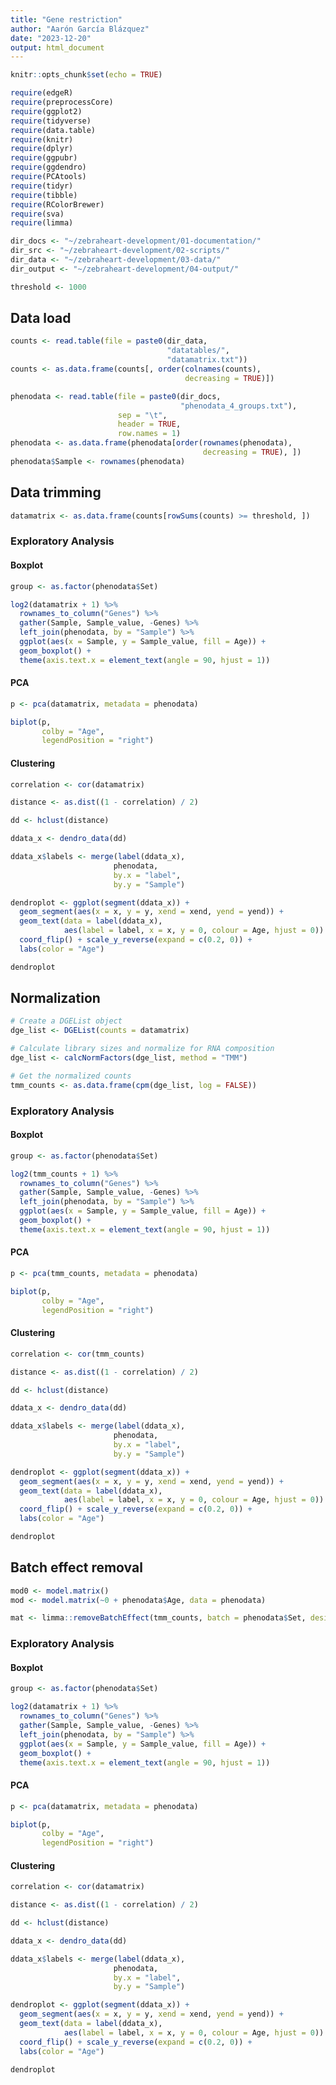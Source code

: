 ```yaml
---
title: "Gene restriction"
author: "Aarón García Blázquez"
date: "2023-12-20"
output: html_document
---
```


```r
knitr::opts_chunk$set(echo = TRUE)
```

```r
require(edgeR)
require(preprocessCore)
require(ggplot2)
require(tidyverse)
require(data.table)
require(knitr)
require(dplyr)
require(ggpubr)
require(ggdendro)
require(PCAtools)
require(tidyr)
require(tibble)
require(RColorBrewer)
require(sva)
require(limma)
```

```r
dir_docs <- "~/zebraheart-development/01-documentation/"
dir_src <- "~/zebraheart-development/02-scripts/"
dir_data <- "~/zebraheart-development/03-data/"
dir_output <- "~/zebraheart-development/04-output/"
```

```r
threshold <- 1000
```

## Data load

```r
counts <- read.table(file = paste0(dir_data,
                                   "datatables/",
                                   "datamatrix.txt"))
counts <- as.data.frame(counts[, order(colnames(counts),
                                       decreasing = TRUE)])
```

```r
phenodata <- read.table(file = paste0(dir_docs,
                                      "phenodata_4_groups.txt"),
                        sep = "\t",
                        header = TRUE,
                        row.names = 1)
phenodata <- as.data.frame(phenodata[order(rownames(phenodata),
                                           decreasing = TRUE), ])
phenodata$Sample <- rownames(phenodata)
```

## Data trimming

```r
datamatrix <- as.data.frame(counts[rowSums(counts) >= threshold, ])
```

### Exploratory Analysis

#### Boxplot

```r
group <- as.factor(phenodata$Set)

log2(datamatrix + 1) %>%
  rownames_to_column("Genes") %>%
  gather(Sample, Sample_value, -Genes) %>%
  left_join(phenodata, by = "Sample") %>%
  ggplot(aes(x = Sample, y = Sample_value, fill = Age)) +
  geom_boxplot() +
  theme(axis.text.x = element_text(angle = 90, hjust = 1))
```

#### PCA

```r
p <- pca(datamatrix, metadata = phenodata)

biplot(p,
       colby = "Age",
       legendPosition = "right")
```

#### Clustering

```r
correlation <- cor(datamatrix)

distance <- as.dist((1 - correlation) / 2)

dd <- hclust(distance)

ddata_x <- dendro_data(dd)

ddata_x$labels <- merge(label(ddata_x),
                       phenodata,
                       by.x = "label",
                       by.y = "Sample")

dendroplot <- ggplot(segment(ddata_x)) +
  geom_segment(aes(x = x, y = y, xend = xend, yend = yend)) +
  geom_text(data = label(ddata_x),
            aes(label = label, x = x, y = 0, colour = Age, hjust = 0)) +
  coord_flip() + scale_y_reverse(expand = c(0.2, 0)) +
  labs(color = "Age")

dendroplot
```

## Normalization

```r
# Create a DGEList object
dge_list <- DGEList(counts = datamatrix)

# Calculate library sizes and normalize for RNA composition
dge_list <- calcNormFactors(dge_list, method = "TMM")

# Get the normalized counts
tmm_counts <- as.data.frame(cpm(dge_list, log = FALSE))
```

### Exploratory Analysis

#### Boxplot

```r
group <- as.factor(phenodata$Set)

log2(tmm_counts + 1) %>%
  rownames_to_column("Genes") %>%
  gather(Sample, Sample_value, -Genes) %>%
  left_join(phenodata, by = "Sample") %>%
  ggplot(aes(x = Sample, y = Sample_value, fill = Age)) +
  geom_boxplot() +
  theme(axis.text.x = element_text(angle = 90, hjust = 1))
```

#### PCA

```r
p <- pca(tmm_counts, metadata = phenodata)

biplot(p,
       colby = "Age",
       legendPosition = "right")
```

#### Clustering

```r
correlation <- cor(tmm_counts)

distance <- as.dist((1 - correlation) / 2)

dd <- hclust(distance)

ddata_x <- dendro_data(dd)

ddata_x$labels <- merge(label(ddata_x),
                       phenodata,
                       by.x = "label",
                       by.y = "Sample")

dendroplot <- ggplot(segment(ddata_x)) +
  geom_segment(aes(x = x, y = y, xend = xend, yend = yend)) +
  geom_text(data = label(ddata_x),
            aes(label = label, x = x, y = 0, colour = Age, hjust = 0)) +
  coord_flip() + scale_y_reverse(expand = c(0.2, 0)) +
  labs(color = "Age")

dendroplot
```

## Batch effect removal

```r
mod0 <- model.matrix()
mod <- model.matrix(~0 + phenodata$Age, data = phenodata)
```

```r
mat <- limma::removeBatchEffect(tmm_counts, batch = phenodata$Set, design = mod)
```

### Exploratory Analysis

#### Boxplot

```r
group <- as.factor(phenodata$Set)

log2(datamatrix + 1) %>%
  rownames_to_column("Genes") %>%
  gather(Sample, Sample_value, -Genes) %>%
  left_join(phenodata, by = "Sample") %>%
  ggplot(aes(x = Sample, y = Sample_value, fill = Age)) +
  geom_boxplot() +
  theme(axis.text.x = element_text(angle = 90, hjust = 1))
```

#### PCA

```r
p <- pca(datamatrix, metadata = phenodata)

biplot(p,
       colby = "Age",
       legendPosition = "right")
```

#### Clustering

```r
correlation <- cor(datamatrix)

distance <- as.dist((1 - correlation) / 2)

dd <- hclust(distance)

ddata_x <- dendro_data(dd)

ddata_x$labels <- merge(label(ddata_x),
                       phenodata,
                       by.x = "label",
                       by.y = "Sample")

dendroplot <- ggplot(segment(ddata_x)) +
  geom_segment(aes(x = x, y = y, xend = xend, yend = yend)) +
  geom_text(data = label(ddata_x),
            aes(label = label, x = x, y = 0, colour = Age, hjust = 0)) +
  coord_flip() + scale_y_reverse(expand = c(0.2, 0)) +
  labs(color = "Age")

dendroplot
```






